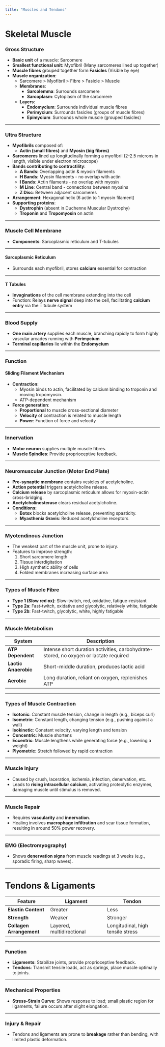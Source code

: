 ```yaml
---
title: "Muscles and Tendons"
---
```


# **Skeletal Muscle**

### **Gross Structure**

-   **Basic unit** of a muscle: Sarcomere
-   **Smallest functional unit**: Myofibril (Many sarcomeres lined up together)
-   **Muscle fibres** grouped together form **Fasicles** (Visible by eye)
-   **Muscle organization**:
    -   Sarcomere \> Myofibril \> Fibre \> Fasicle \> Muscle
    -   **Membranes**:
        -   **Sarcolemma**: Surrounds sarcomere
        -   **Sarcoplasm**: Cytoplasm of the sarcomere
    -   **Layers**:
        -   **Endomycium**: Surrounds individual muscle fibres
        -   **Perimycium**: Surrounds fasicles (groups of muscle fibres)
        -   **Epimycium**: Surrounds whole muscle (grouped fasicles)

------------------------------------------------------------------------

### **Ultra Structure**

-   **Myofibrils** composed of:
    -   **Actin (small fibres)** and **Myosin (big fibres)**
-   **Sarcomeres** lined up longitudinally forming a myofibril (2-2.5 microns in length, visible under electron microscope)
-   **Bands contributing to contractility**:
    -   **A Bands**: Overlapping actin & myosin filaments
    -   **H Bands**: Myosin filaments - no overlap with actin
    -   **I Bands**: Actin filaments - no overlap with myosin
    -   **M Line**: Central band - connections between myosins
    -   **Z Disc**: Between adjacent sarcomeres
-   **Arrangement**: Hexagonal helix (6 actin to 1 myosin filament)
-   **Supporting proteins**:
    -   **Dystrophin** (absent in Duchenne Muscular Dystrophy)
    -   **Troponin** and **Tropomyosin** on actin

------------------------------------------------------------------------

### **Muscle Cell Membrane**

-   **Components**: Sarcoplasmic reticulum and T-tubules

------------------------------------------------------------------------

#### **Sarcoplasmic Reticulum**

-   Surrounds each myofibril, stores **calcium** essential for contraction

------------------------------------------------------------------------

#### **T Tubules**

-   **Invaginations** of the cell membrane extending into the cell
-   Function: Relays **nerve signal** deep into the cell, facilitating **calcium entry** via the T tubule system

------------------------------------------------------------------------

### **Blood Supply**

-   **One main artery** supplies each muscle, branching rapidly to form highly vascular arcades running with **Perimycium**
-   **Terminal capillaries** lie within the **Endomycium**

------------------------------------------------------------------------

### **Function**

#### **Sliding Filament Mechanism**

-   **Contraction**:
    -   Myosin binds to actin, facilitated by calcium binding to troponin and moving tropomyosin.
    -   ATP-dependent mechanism
-   **Force generation**:
    -   **Proportional** to muscle cross-sectional diameter
    -   **Velocity** of contraction is related to muscle length
    -   **Power**: Function of force and velocity

------------------------------------------------------------------------

### **Innervation**

-   **Motor neuron** supplies multiple muscle fibres.
-   **Muscle Spindles**: Provide proprioceptive feedback.

------------------------------------------------------------------------

### **Neuromuscular Junction (Motor End Plate)**

-   **Pre-synaptic membrane** contains vesicles of acetylcholine.
-   **Action potential** triggers acetylcholine release.
-   **Calcium release** by sarcoplasmic reticulum allows for myosin-actin cross-bridging.
-   **Acetylcholinesterase** clears residual acetylcholine.
-   **Conditions**:
    -   **Botox** blocks acetylcholine release, preventing spasticity.
    -   **Myasthenia Gravis**: Reduced acetylcholine receptors.

------------------------------------------------------------------------

### **Myotendinous Junction**

-   The weakest part of the muscle unit, prone to injury.
-   Features to improve strength:
    1.  Short sarcomere length
    2.  Tissue interdigitation
    3.  High synthetic ability of cells
    4.  Folded membranes increasing surface area

------------------------------------------------------------------------

### **Types of Muscle Fibre**

-   **Type 1 (Slow red ox)**: Slow-twitch, red, oxidative, fatigue-resistant
-   **Type 2a**: Fast-twitch, oxidative and glycolytic, relatively white, fatigable
-   **Type 2b**: Fast-twitch, glycolytic, white, highly fatigable

------------------------------------------------------------------------

### **Muscle Metabolism**

| **System** | **Description** |
|-----------------|-------------------------------------------------------|
| **ATP Dependent** | Intense short duration activities, carbohydrate-stored, no oxygen or lactate required |
| **Lactic Anaerobic** | Short-middle duration, produces lactic acid |
| **Aerobic** | Long duration, reliant on oxygen, replenishes ATP |

------------------------------------------------------------------------

### **Types of Muscle Contraction**

-   **Isotonic**: Constant muscle tension, change in length (e.g., biceps curl)
-   **Isometric**: Constant length, changing tension (e.g., pushing against a wall)
-   **Isokinetic**: Constant velocity, varying length and tension
-   **Concentric**: Muscle shortens
-   **Eccentric**: Muscle lengthens while generating force (e.g., lowering a weight)
-   **Plyometric**: Stretch followed by rapid contraction

------------------------------------------------------------------------

### **Muscle Injury**

-   Caused by crush, laceration, ischemia, infection, denervation, etc.
-   Leads to **rising intracellular calcium**, activating proteolytic enzymes, damaging muscle until stimulus is removed.

------------------------------------------------------------------------

### **Muscle Repair**

-   Requires **vascularity** and **innervation**.
-   Healing involves **macrophage infiltration** and scar tissue formation, resulting in around 50% power recovery.

------------------------------------------------------------------------

### **EMG (Electromyography)**

-   Shows **denervation signs** from muscle readings at 3 weeks (e.g., sporadic firing, sharp waves).

------------------------------------------------------------------------

# **Tendons & Ligaments**

| **Feature** | **Ligament** | **Tendon** |
|--------------------|---------------------------|--------------------------|
| **Elastin Content** | Greater | Less |
| **Strength** | Weaker | Stronger |
| **Collagen Arrangement** | Layered, multidirectional | Longitudinal, high tensile stress |

------------------------------------------------------------------------

### **Function**

-   **Ligaments**: Stabilize joints, provide proprioceptive feedback.
-   **Tendons**: Transmit tensile loads, act as springs, place muscle optimally to joints.

------------------------------------------------------------------------

### **Mechanical Properties**

-   **Stress-Strain Curve**: Shows response to load; small plastic region for ligaments, failure occurs after slight elongation.

------------------------------------------------------------------------

### **Injury & Repair**

-   Tendons and ligaments are prone to **breakage** rather than bending, with limited plastic deformation.
